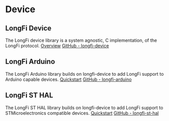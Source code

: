 # Device 

## LongFi Device
The LongFi device library is a system agnostic, C implementation, of the LongFi protocol.
[Overview](/device-overview)
[GitHub - longfi-device](https://github.com/helium)

## LongFi Arduino
The LongFi Arduino library builds on longfi-device to add LongFi support to Arduino capable devices.
[Quickstart](/device-arduino-quickstart)
[GitHub - longfi-arduino](https://github.com/helium)

## LongFi ST HAL
The LongFi ST HAL library builds on longfi-device to add LongFi support to STMicroelectronics compatible devices.
[Quickstart](/device-st-hal-quickstart)
[GitHub - longfi-st-hal](https://github.com/helium)